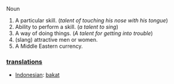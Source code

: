 Noun

# A particular skill. (''talent of touching his nose with his tongue'')
# Ability to perform a skill. (''a talent to sing'')
# A way of doing things. (''A talent for getting into trouble'')
# (slang) attractive men or women.
# A Middle Eastern currency.

=== [[translation]]s ===
*[[Indonesian]]: [[bakat]]